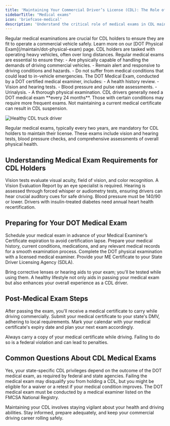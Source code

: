 ```yaml
---
title: 'Maintaining Your Commercial Driver’s License (CDL): The Role of Medical Exams'
sidebarTitle: "Medical exams"
icon: 'briefcase-medical'
description: 'Understand the critical role of medical exams in CDL maintenance, ensuring driver health and safety standards are met.'
---
```

<Snippet file="andrei.mdx" />
Regular medical examinations are crucial for CDL holders to ensure they are fit to operate a commercial vehicle safely. Learn more on our [DOT Physical Exam](/maintain/dot-physical-exam) page.

<AccordionGroup>
  <Accordion title="Why Are Medical Exams Necessary for CDL Holders?">
    CDL holders are tasked with operating heavy vehicles, often over long distances. Regular medical exams are essential to ensure they:
    - Are physically capable of handling the demands of driving commercial vehicles.
    - Remain alert and responsive to driving conditions and hazards.
    - Do not suffer from medical conditions that could lead to in-vehicle emergencies.
  </Accordion> 

  <Accordion title="What is the DOT Medical Exam?">
    The DOT Medical Exam, conducted by a DOT certified medical examiner, includes:
    - A health history review.
    - Vision and hearing tests.
    - Blood pressure and pulse rate assessments.
    - Urinalysis.
    - A thorough physical examination.
  </Accordion> 

  <Accordion title="How Often Must CDL Drivers Get a Medical Exam?">
    CDL drivers generally need a DOT medical exam **every 24 months**. Those with certain conditions may require more frequent exams. Not maintaining a current medical certificate can result in CDL suspension.
  </Accordion> 
</AccordionGroup>

![Healthy CDL truck driver](/images/tr11.jpg)

<CardGroup cols={2}>
  <Card title="Regular Medical Exams" icon="stethoscope" color="#007BFF">
    Regular medical exams, typically every two years, are mandatory for CDL holders to maintain their license.
  </Card>
  <Card title="Exam Components" icon="heart" color="#28A745">
    These exams include vision and hearing tests, blood pressure checks, and comprehensive assessments of overall physical health.
  </Card>
</CardGroup>

## Understanding Medical Exam Requirements for CDL Holders

<Tabs>
  <Tab title="Vision Standards">
    Vision tests evaluate visual acuity, field of vision, and color recognition. A Vision Evaluation Report by an eye specialist is required.
  </Tab>

  <Tab title="Hearing Standards">
    Hearing is assessed through forced whisper or audiometry tests, ensuring drivers can hear crucial auditory cues for safe driving.
  </Tab>
  <Tab title="Blood Pressure & Heart Health">
    Blood pressure must be 140/90 or lower. Drivers with insulin-treated diabetes need annual heart health recertification.
  </Tab>
</Tabs>

## Preparing for Your DOT Medical Exam

<Steps>
  <Step title="Schedule Your Exam">
    Schedule your medical exam in advance of your Medical Examiner’s Certificate expiration to avoid certification lapse.
  </Step>
  <Step title="Gather Required Documents">
    Prepare your medical history, current conditions, medications, and any relevant medical records for a smooth examination process.
  </Step>
  <Step title="Undergo the Examination">
    Complete the DOT physical examination with a licensed medical examiner.
  </Step>
  <Step title="Submit the ME Certificate">
    Provide your ME Certificate to your State Driver Licensing Agency (SDLA).
  </Step>
</Steps>

<Tip title="Vision and Hearing Aids"> Bring corrective lenses or hearing aids to your exam; you'll be tested while using them. </Tip> 
<Tip title="Stay Healthy"> A healthy lifestyle not only aids in passing your medical exam but also enhances your overall experience as a CDL driver. </Tip> 

## Post-Medical Exam Steps

<Steps>
  <Step title="Receive Your Medical Certificate">
    After passing the exam, you'll receive a medical certificate to carry while driving commercially.
  </Step> 
  <Step title="Submit to Your State DMV">
    Submit your medical certificate to your state's DMV, adhering to local requirements.
  </Step> 
  <Step title="Keep Track of Expiry Dates">
    Mark your calendar with your medical certificate's expiry date and plan your next exam accordingly.
  </Step> 
</Steps>

<Note> Always carry a copy of your medical certificate while driving. Failing to do so is a federal violation and can lead to penalties. </Note>

## Common Questions About CDL Medical Exams

<AccordionGroup>
  <Accordion title="Is my state-specific CDL affected by the medical exam?">
    Yes, your state-specific CDL privileges depend on the outcome of the DOT medical exam, as required by federal and state agencies.
  </Accordion>
  <Accordion title="What happens if I fail my medical exam?">
    Failing the medical exam may disqualify you from holding a CDL, but you might be eligible for a waiver or a retest if your medical condition improves.
  </Accordion>
  <Accordion title="Can I use any doctor for the DOT medical exam?">
    The DOT medical exam must be conducted by a medical examiner listed on the FMCSA National Registry.
  </Accordion>
</AccordionGroup>

Maintaining your CDL involves staying vigilant about your health and driving abilities. Stay informed, prepare adequately, and keep your commercial driving career rolling safely.

<Snippet file="cdl-premium.mdx" />
